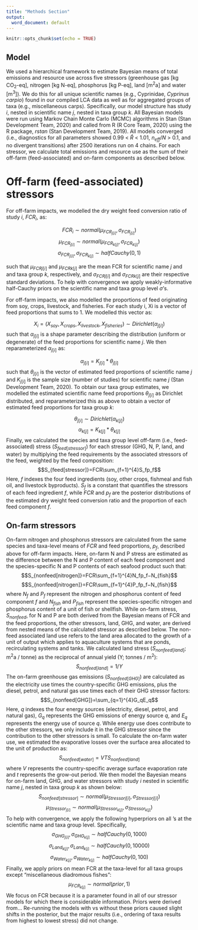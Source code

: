 ```yaml
---
title: "Methods Section"
output:
  word_document: default
---
```


```r
knitr::opts_chunk$set(echo = TRUE)
```

## Model

  We used a hierarchical framework to estimate Bayesian means of total emissions and resource use across five stressors (greenhouse gas [kg CO~2~-eq], nitrogen [kg N-eq], phosphorus [kg P-eq], land [m^2^a] and water [m^3^]). We do this for all unique scientific names (e.g., Cyprinidae, *Cyprinus carpio*) found in our compiled LCA data as well as for aggregated groups of taxa (e.g., miscellaneous carps). Specifically, our model structure has study $i$, nested in scientific name $j$, nested in taxa group $k$. All Bayesian models were run using Markov Chain Monte Carlo (MCMC) algorithms in Stan (Stan Development Team, 2020) and called from R (R Core Team, 2020) using the R package, $rstan$ (Stan Development Team, 2019). All models converged (i.e., diagnostics for all parameters showed 0.99 < $\widehat{R}$ < 1.01, $n_{eff}/N$ > 0.1, and no divergent transitions) after 2500 iterations run on 4 chains. For each stressor, we calculate total emissions and resource use as the sum of their off-farm (feed-associated) and on-farm components as described below. 

# Off-farm (feed-associated) stressors

  For off-farm impacts, we modelled the dry weight feed conversion ratio of study $i$, $FCR_i$, as:

$$FCR_i \sim normal(\mu_{FCR_{j[i]}}, \sigma_{FCR_{j[i]}})$$
$$\mu_{FCR_{j[i]}} \sim normal(\mu_{FCR_{k[j]}}, \sigma_{FCR_{k[j]}})$$
$$\sigma_{FCR_{j[i]}}, \sigma_{FCR_{k[j]}}\sim halfCauchy(0,1)$$

such that $\mu_{FCRj[i]}$ and $\mu_{FCRk[j]}$ are the mean FCR for scientific name $j$ and and taxa group $k$, respectively, and $\sigma_{FCRj[i]}$ and $\sigma_{FCRk[j]}$ are their respective standard deviations. To help with convergence we apply weakly-informative half-Cauchy priors on the scientific name and taxa group level $\sigma$’s. 

  For off-farm impacts, we also modelled the proportions of feed originating from soy, crops, livestock, and fisheries. For each study i, Xi is a vector of feed proportions that sums to 1. We modelled this vector as:

$$X_i = (X_{soy}, X_{crops}, X_{livestock}, X_{fisheries}) \sim Dirichlet(\alpha_{j[i]})$$
such that $\alpha_{j[i]}$ is a shape parameter describing the distribution (uniform or degenerate) of the feed proportions for scientific name $j$. We then reparameterized  $\alpha_{j[i]}$ as:

$$\alpha_{j[i]} = K_{j[i]} * \theta_{j[i]}$$
such that $\theta_{j[i]}$ is the vector of estimated feed proportions of scientific name $j$ and  $K_{j[i]}$ is the sample size (number of studies) for scientific name $j$ (Stan Development Team, 2020). To obtain our taxa group estimates, we modelled the estimated scientific name feed proportions $\theta_{j[i]}$ as Dirichlet distributed, and reparameterized this as above to obtain a vector of estimated feed proportions for taxa group $k$:

$$ \theta_{j[i]} \sim Dirichlet(\alpha_{k[j]})$$
$$\alpha_{k[j]} = K_{k[j]} * \theta_{k[j]}$$
  Finally, we calculated the species and taxa group level off-farm (i.e., feed-associated) stress ($S_{feed[stressor]}$) for each stressor (GHG, N, P, land, and water) by multiplying the feed requirements by the associated stressors of the feed, weighted by the feed composition:
$$S_{feed[stressor]}=FCR\sum_{f=1}^{4}S_fp_f$$
Here, $f$ indexes the four feed ingredients (soy, other crops, fishmeal and fish oil, and livestock byproducts). $S_f$ is a constant that quantifies the stressors of each feed ingredient $f$, while $FCR$ and $p_f$ are the posterior distributions of the estimated dry weight feed conversion ratio and the proportion of each feed component $f$.

## On-farm stressors

  On-farm nitrogen and phosphorus stressors are calculated from the same species and taxa-level means of $FCR$ and feed proportions, $p_f$, described above for off-farm impacts. Here, on-farm N and P stress are estimated as the difference between the N and P content of each feed component and the species-specific N and P contents of each seafood product such that:
$$S_{nonfeed[nitrogen]}=FCR\sum_{f=1}^{4}N_fp_f−N_{fish}$$
$$S_{nonfeed[nitrogen]}=FCR\sum_{f=1}^{4}P_fp_f−N_{fish}$$
where $N_f$ and $P_f$ represent the nitrogen and phosphorus content of feed component $f$ and $N_{fish}$ and $P_{fish}$ represent the species-specific nitrogen and phosphorus content of a unit of fish or shellfish. 
  While on-farm stress, $S_{nonfeed}$, for N and P are both derived from the Bayesian means of FCR and the feed proportions, the other stressors, land, GHG, and water, are derived from nested means of the calculated stressor as described below. The non-feed associated land use refers to the land area allocated to the growth of a unit of output which applies to aquaculture systems that are ponds, recirculating systems and tanks. We calculated land stress ($S_{nonfeed[land]}$; m^2^a / tonne) as the reciprocal of annual yield  (Y; tonnes / m^2^):
$$S_{nonfeed[land]}=1 / Y$$
  The on-farm greenhouse gas emissions ($S_{nonfeed[GHG]}$) are calculated as the electricity use times the country-specific GHG emissions, plus the diesel, petrol, and natural gas use times each of their GHG stressor factors:
$$S_{nonfeed[GHG]}=\sum_{q=1}^{4}G_qE_q$$
Here, $q$ indexes the four energy sources (electricity, diesel, petrol, and natural gas), $G_q$ represents the GHG emissions of energy source $q$, and $E_q$ represents the energy use of source $q$. While energy use does contribute to the other stressors, we only include it in the GHG stressor since the contribution to the other stressors is small. 
  To calculate the on-farm water use, we estimated the evaporative losses over the surface area allocated to the unit of production as:
$$S_{nonfeed[water]}=VTS_{nonfeed[land]}$$
where $V$ represents the country-specific average surface evaporation rate and $t$ represents the grow-out period. 
  We then model the Bayesian means for on-farm land, GHG, and water stressors with study $i$ nested in scientific name $j$, nested in taxa group $k$ as shown below:
$$S_{nonfeed[stressor]}\sim normal(\mu_{Stressorj[i]}, \sigma_{Stressor j[i]})$$
$$\mu_{Stressor_{j[i]}}\sim normal(\mu_{Stressor_{k[j]}}, \sigma_{Stressor_{k[j]}})$$
  To help with convergence, we apply the following hyperpriors on all ’s at the scientific name and taxa group level. Specifically, 
$$\sigma_{GHG_{j[i]}}, \sigma_{GHG_{k[j]}} \sim halfCauchy(0, 1000)$$
$$\sigma_{Land_{k[j]}}, \sigma_{Land_{k[j]}} \sim halfCauchy(0, 10000)$$
$$\sigma_{Water_{k[j]}}, \sigma_{Water_{k[j]}} \sim halfCauchy(0, 100)$$
  Finally, we apply priors on mean FCR at the taxa-level for all taxa groups except “miscellaneous diadromous fishes”:
$$\mu_{FCR_{k[j]}} \sim normal(prior, 1)$$
We focus on FCR because it is a parameter found in all of our stressor models for which there is considerable information. Priors were derived from… Re-running the models with vs without these priors caused slight shifts in the posterior, but the major results (i.e., ordering of taxa results from highest to lowest stress) did not change.


